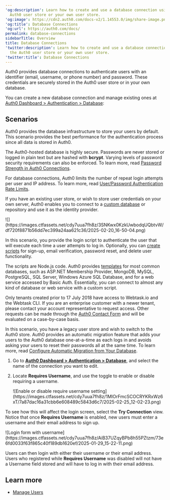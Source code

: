 ---
'og:description': Learn how to create and use a database connection using either the
  Auth0 user store or your own user store.
'og:image': https://cdn2.auth0.com/docs-v2/1.14553.0/img/share-image.png
'og:title': Database Connections
'og:url': https://auth0.com/docs/
permalink: database-connections
sidebarTitle: Overview
title: Database Connections
'twitter:description': Learn how to create and use a database connection using either
  the Auth0 user store or your own user store.
'twitter:title': Database Connections
---
Auth0 provides database connections to authenticate users with an identifier (email, username, or phone number) and password. These credentials are securely stored in the Auth0 user store or in your own database.

You can create a new database connection and manage existing ones at [Auth0 Dashboard > Authentication > Database](https://manage.auth0.com/#/connections/database):

## Scenarios

<Tabs><Tab title="Auth0 user store">

Auth0 provides the database infrastructure to store your users by default. This scenario provides the best performance for the authentication process since all data is stored in Auth0.

The Auth0-hosted database is highly secure. Passwords are never stored or logged in plain text but are hashed with **bcrypt**. Varying levels of password security requirements can also be enforced. To learn more, read [Password Strength in Auth0 Connections](/docs/authenticate/database-connections/password-strength).

<Callout icon="file-lines" color="#0EA5E9" iconType="regular">

For database connections, Auth0 limits the number of repeat login attempts per user and IP address. To learn more, read [User/Password Authentication Rate Limits](/docs/troubleshoot/customer-support/operational-policies/rate-limit-policy/database-connections-rate-limits).

</Callout>

</Tab><Tab title="Your own user store">

If you have an existing user store, or wish to store user credentials on your own server, Auth0 enables you to connect to a [custom database](/docs/authenticate/database-connections/custom-db) or repository and use it as the identity provider.

<Frame>![](https://images.ctfassets.net/cdy7uua7fh8z/3SNKwx0KzkUwbodqUQbtvW/df720f8871b56dd7ec399a24aa621c36/2025-02-20_16-50-04.png)</Frame>

In this scenario, you provide the login script to authenticate the user that will execute each time a user attempts to log in. Optionally, you can [create scripts](/docs/authenticate/database-connections/custom-db/templates) for sign-up, email verification, password reset, and delete user functionality.

The scripts are Node.js code. Auth0 provides [templates](/docs/authenticate/database-connections/custom-db/templates) for most common databases, such as ASP.NET Membership Provider, MongoDB, MySQL, PostgreSQL, SQL Server, Windows Azure SQL Database, and for a web service accessed by Basic Auth. Essentially, you can connect to almost any kind of database or web service with a custom script.

<Warning>

Only tenants created prior to 17 July 2018 have access to Webtask.io and the Webtask CLI. If you are an enterprise customer with a newer tenant, please contact your account representative to request access. Other requests can be made through the [Auth0 Contact Form](https://auth0.com/get-started?place=documentation%20post&type=link&text=auth0%20contact%20form) and will be evaluated on a case-by-case basis.

</Warning>

</Tab><Tab title="Migrating to Auth0">

In this scenario, you have a legacy user store and wish to switch to the Auth0 store. Auth0 provides an automatic migration feature that adds your users to the Auth0 database one-at-a-time as each logs in and avoids asking your users to reset their passwords all at the same time. To learn more, read [Configure Automatic Migration from Your Database](/docs/manage-users/user-migration/configure-automatic-migration-from-your-database).

</Tab><Tab title="Requiring a username">

1. Go to [**Auth0 Dashboard > Authentication > Database**](https://manage.auth0.com/#/connections/database), and select the name of the connection you want to edit.
2. Locate **Requires Username**, and use the toggle to enable or disable requiring a username.

   <Frame>![Enable or disable require username setting](https://images.ctfassets.net/cdy7uua7fh8z/1MlOrFmcSCOCRYKRxWz6xT/7a87dac16a31cbb6e608489c5843d6c7/2025-02-25_12-02-23.png)</Frame>

To see how this will affect the login screen, select the **Try Connection** view. Notice that once **Requires Username** is enabled, new users must enter a username and their email address to sign up.

<Frame>![Login form with username](https://images.ctfassets.net/cdy7uua7fh8z/AiB37UZqyBPb8h55PZtzm/73e6fd0033f63f865c40f189db1620ef/2025-01-29_15-22-11.png)</Frame>

Users can then login with either their username or their email address. Users who registered while **Requires Username** was disabled will not have a Username field stored and will have to log in with their email address.

</Tab></Tabs>

## Learn more

* [Manage Users](/docs/manage-users)